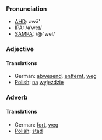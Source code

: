===Pronunciation===
*[[w:AHD|AHD]]: əwā'
*[[w:IPA|IPA]]: /əˈweɪ/
*[[w:SAMPA|SAMPA]]: /@"weI/
===Adjective===
====Translations====
*German: [[abwesend]], [[entfernt]], [[weg]]
*[[Polish]]: [[na]] [[wyjazd|wyjeździe]]
===Adverb===
====Translations====
*German: [[fort]], [[weg]]
*[[Polish]]: [[stąd]]